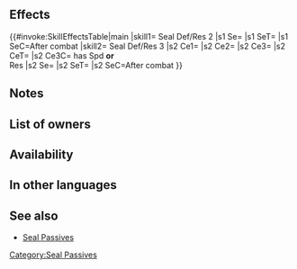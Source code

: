 {{Passive
|name=Seal Def/Res
|type=B
|exclusive=0
|1name=Seal Def/Res 1
|1tagid=SID_守備魔防封じ1
|1promotionRarity=5
|1promotionTier=1
|alt1name=Seal Def Res 1
|1effect=Inflicts Def/Res-3 on foe through its next action after combat.
|1cost=100
|1required=Seal Def 1;Seal Res 1
|2name=Seal Def/Res 2
|2tagid=SID_守備魔防封じ2
|alt2name=Seal Def Res 2
|2effect=Inflicts Def/Res-5 on foe through its next action after combat.
|2cost=200
|2next=-
|3name=Seal Def/Res 3
|alt3name=Seal Def Res 3
|3tagid=SID_守備魔防封じ3
|3effect=Inflicts Def/Res-3 on foe and additional penalty to foe's Def/Res = 6 - current penalty on each of those stats during combat (min 0; calculates each stat penalty independently; still inflicts penalty on foe even if foe triggers an effect that neutralizes penalties during combat). If penalty is active on foe's Def or Res, inflicts Special cooldown charge -1 on foe per attack during combat (only highest value applied; does not stack). After combat, inflicts Def/Res-6 on foe through its next action.
|3cost=300
|properties3=random_owner
|canUseWeapon={{WeaponList|exclude=Staff}}
|canUseMove={{MoveList|All}}
|properties=random_all
}}
==Effects==
{{#invoke:SkillEffectsTable|main
|skill1={{Si|Seal Def/Res 2}} Seal Def/Res 2
|s1 Se={{Eft|Penalties|Def/Res|5}}
|s1 SeT={{Tgt|Foe}}
|s1 SeC=After combat
|skill2={{Si|Seal Def/Res 3}} Seal Def/Res 3
|s2 Ce1={{Eft|Temporary Debuffs|Def/Res|3}}
|s2 Ce2={{Eft|Temporary Debuffs|Def/Res|min=0|6 - {{SEt|Penalties}}<br>on {{Tgt|Foe}}'s Def/Res*}}
|s2 Ce3={{Eft|Guard}}
|s2 CeT={{Tgt|Foe}}
|s2 Ce3C={{Tgt|Foe}} has Spd '''or'''<br>Res {{SEt|Penalties}}
|s2 Se={{Eft|Penalties|Def/Res|6}}
|s2 SeT={{Tgt|Foe}}
|s2 SeC=After combat
}}
<b>{{Hatnote|* 2X if {{Tgt|Foe}} has a {{Eft|Neutralize Penalties}} effect}}</b>
==Notes==
{{After combat note|{{SEt|penalty}}}}
{{Penalties}}
{{Temporary debuffs|name=Seal Def/Res 3}}
{{CooldownChargeMinus}}
==List of owners==
{{Skill Hero List}}
==Availability==
{{PassiveFocusList}}
{{PassiveDistributionList}}
{{PassiveCombatManualList}}
==In other languages==
{{OtherLanguages
|english=Seal Def/Res
|japanese=守備魔防封じ
|german=Ver./Res.-Raub
|spanishEU=Sellar Def/Res
|spanishLA=Sellar Def./Res.
|french=Sceau Déf/Rés
|italian=Sigilla Dif/Res
|chineseTW=防守魔防封印
|portuguese=Selo Def./Res.
}}
==See also==
{{See also skills|cond=Description LIKE '%- current penalt%on%' AND Exclusive='1'}}
* [[Seal Passives]]
{{Passives Navbox|B}}
[[Category:Seal Passives]]